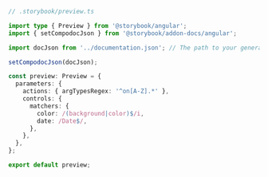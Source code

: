 ```ts
// .storybook/preview.ts

import type { Preview } from '@storybook/angular';
import { setCompodocJson } from '@storybook/addon-docs/angular';

import docJson from '../documentation.json'; // The path to your generated json file from Compodoc contains all your documentation information.

setCompodocJson(docJson);

const preview: Preview = {
  parameters: {
    actions: { argTypesRegex: '^on[A-Z].*' },
    controls: {
      matchers: {
        color: /(background|color)$/i,
        date: /Date$/,
      },
    },
  },
};

export default preview;
```